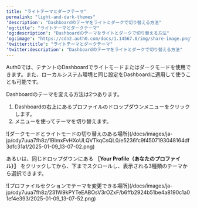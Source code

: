 ---
title: "ライトテーマとダークテーマ"
permalink: "light-and-dark-themes"
'description': "Dashboardのテーマをライトとダークで切り替える方法"
'og:title': "ライトテーマとダークテーマ"
'og:description': "Dashboardのテーマをライトとダークで切り替える方法"
'og:image': "https://cdn2.auth0.com/docs/1.14567.0/img/share-image.png"
'twitter:title': "ライトテーマとダークテーマ"
'twitter:description': "Dashboardのテーマをライトとダークで切り替える方法"
---

Auth0では、テナントのDashboardでライトモードまたはダークモードを使用できます。また、ローカルシステム環境と同じ設定をDashboardに適用して使うことも可能です。

Dashboardのテーマを変える方法は2つあります。

1. Dashboardの右上にあるプロファイルのドロップダウンメニューをクリックします。
2. メニューを使ってテーマを切り替えます。

<Frame>![ダークモードとライトモードの切り替えのある場所](/docs/images/ja-jp/cdy7uua7fh8z/1BImxFvHXoULQVTkqCsQL0/e5236fc9f4507193048164df3dfc31a1/2025-01-09_13-07-02.png)</Frame>

あるいは、同じドロップダウンにある **［Your Profile（あなたのプロファイル）］** をクリックしてから、下までスクロールし、表示される3種類のテーマから選択できます。

<Frame>![プロファイルセクションでテーマを変更できる場所](/docs/images/ja-jp/cdy7uua7fh8z/231W9kPYTeEABOsV3rOZxF/b6ffb2924b51be4a8190c1a01ef4e393/2025-01-09_13-07-52.png)</Frame>

